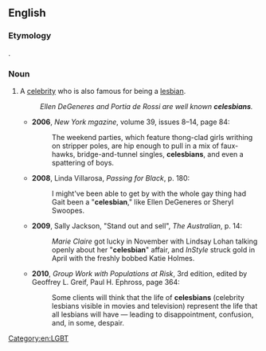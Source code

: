 ==English==

===Etymology===
{{blend|celebrity|lesbian}}.

===Noun===
{{en-noun}}

# A [[celebrity]] who is also famous for being a [[lesbian]].
#:''Ellen DeGeneres and Portia de Rossi are well known '''celesbians'''.''
#* '''2006''', ''New York mgazine'', volume 39, issues 8–14, page 84: 
#*: The weekend parties, which feature thong-clad girls writhing on stripper poles, are hip enough to pull in a mix of faux- hawks, bridge-and-tunnel singles, '''celesbians''', and even a spattering of boys.
#*'''2008''', Linda Villarosa, ''Passing for Black‎'', p. 180:
#*:I might've been able to get by with the whole gay thing had Gait been a "'''celesbian'''," like Ellen DeGeneres or Sheryl Swoopes.
#*'''2009''', Sally Jackson, "Stand out and sell", ''The Australian'', p. 14:
#*:''Marie Claire'' got lucky in November with Lindsay Lohan talking openly about her "'''celesbian'''" affair, and ''InStyle'' struck gold in April with the freshly bobbed Katie Holmes.
#* '''2010''', ''Group Work with Populations at Risk'', 3rd edition, edited by Geoffrey L. Greif, Paul H. Ephross, page 364: 
#*: Some clients will think that the life of '''celesbians''' (celebrity lesbians visible in movies and television) represent the life that all lesbians will have — leading to disappointment, confusion, and, in some, despair.

[[Category:en:LGBT]]